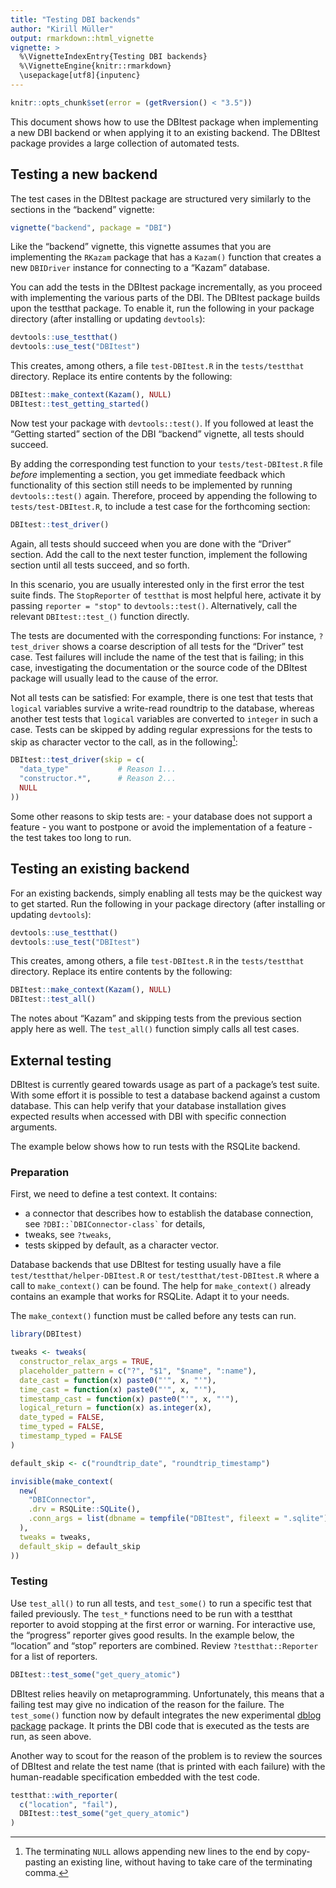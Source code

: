 ```yaml
---
title: "Testing DBI backends"
author: "Kirill Müller"
output: rmarkdown::html_vignette
vignette: >
  %\VignetteIndexEntry{Testing DBI backends}
  %\VignetteEngine{knitr::rmarkdown}
  \usepackage[utf8]{inputenc}
---
```



```r
knitr::opts_chunk$set(error = (getRversion() < "3.5"))
```


This document shows how to use the DBItest package when implementing a new DBI backend or when applying it to an existing backend.
The DBItest package provides a large collection of automated tests.


## Testing a new backend

The test cases in the DBItest package are structured very similarly to the sections in the "backend" vignette:
```r
vignette("backend", package = "DBI")
```
Like the "backend" vignette, this vignette assumes that you are implementing the `RKazam` package that has a `Kazam()` function that creates a new `DBIDriver` instance for connecting to a "Kazam" database.

You can add the tests in the DBItest package incrementally, as you proceed with implementing the various parts of the DBI.
The DBItest package builds upon the testthat package.
To enable it, run the following in your package directory (after installing or updating `devtools`):

```r
devtools::use_testthat()
devtools::use_test("DBItest")
```

This creates, among others, a file `test-DBItest.R` in the `tests/testthat` directory.
Replace its entire contents by the following:

```r
DBItest::make_context(Kazam(), NULL)
DBItest::test_getting_started()
```

Now test your package with `devtools::test()`.
If you followed at least the "Getting started" section of the DBI "backend" vignette, all tests should succeed.

By adding the corresponding test function to your `tests/test-DBItest.R` file *before* implementing a section, you get immediate feedback which functionality of this section still needs to be implemented by running `devtools::test()` again.
Therefore, proceed by appending the following to  `tests/test-DBItest.R`, to include a test case for the forthcoming section:

```r
DBItest::test_driver()
```

Again, all tests should succeed when you are done with the "Driver" section.
Add the call to the next tester function, implement the following section until all tests succeed, and so forth.

In this scenario, you are usually interested only in the first error the test suite finds.
The `StopReporter` of `testthat` is most helpful here, activate it by passing `reporter = "stop"` to `devtools::test()`.
Alternatively, call the relevant `DBItest::test_()` function directly.

The tests are documented with the corresponding functions: For instance, `?test_driver` shows a coarse description of all tests for the "Driver" test case.
Test failures will include the name of the test that is failing; in this case, investigating the documentation or the source code of the DBItest package will usually lead to the cause of the error.

Not all tests can be satisfied: For example, there is one test that tests that `logical` variables survive a write-read roundtrip to the database, whereas another test tests that `logical` variables are converted to `integer` in such a case.
Tests can be skipped by adding regular expressions for the tests to skip as character vector to the call, as in the following[^termnull]:

[^termnull]: The terminating `NULL` allows appending new lines to the end by copy-pasting an existing line, without having to take care of the terminating comma.

```r
DBItest::test_driver(skip = c(
  "data_type"           # Reason 1...
  "constructor.*",      # Reason 2...
  NULL
))
```
Some other reasons to skip tests are:
- your database does not support a feature
- you want to postpone or avoid the implementation of a feature
- the test takes too long to run.


## Testing an existing backend


For an existing backends, simply enabling all tests may be the quickest way to get started.
Run the following in your package directory (after installing or updating `devtools`):

```r
devtools::use_testthat()
devtools::use_test("DBItest")
```

This creates, among others, a file `test-DBItest.R` in the `tests/testthat` directory.
Replace its entire contents by the following:

```r
DBItest::make_context(Kazam(), NULL)
DBItest::test_all()
```

The notes about "Kazam" and skipping tests from the previous section apply here as well.
The `test_all()` function simply calls all test cases.

## External testing

DBItest is currently geared towards usage as part of a package's test suite.
With some effort it is possible to test a database backend against a custom database.
This can help verify that your database installation gives expected results when accessed with DBI with specific connection arguments.

The example below shows how to run tests with the RSQLite backend.

### Preparation

First, we need to define a test context.
It contains:

- a connector that describes how to establish the database connection, see ``?DBI::`DBIConnector-class` `` for details,
- tweaks, see `?tweaks`,
- tests skipped by default, as a character vector.

Database backends that use DBItest for testing usually have a file `test/testthat/helper-DBItest.R` or `test/testthat/test-DBItest.R` where a call to `make_context()` can be found.
The help for `make_context()` already contains an example that works for RSQLite.
Adapt it to your needs.

The `make_context()` function must be called before any tests can run.

```r
library(DBItest)

tweaks <- tweaks(
  constructor_relax_args = TRUE,
  placeholder_pattern = c("?", "$1", "$name", ":name"),
  date_cast = function(x) paste0("'", x, "'"),
  time_cast = function(x) paste0("'", x, "'"),
  timestamp_cast = function(x) paste0("'", x, "'"),
  logical_return = function(x) as.integer(x),
  date_typed = FALSE,
  time_typed = FALSE,
  timestamp_typed = FALSE
)

default_skip <- c("roundtrip_date", "roundtrip_timestamp")

invisible(make_context(
  new(
    "DBIConnector",
    .drv = RSQLite::SQLite(),
    .conn_args = list(dbname = tempfile("DBItest", fileext = ".sqlite"))
  ),
  tweaks = tweaks,
  default_skip = default_skip
))
```

### Testing

Use `test_all()` to run all tests, and `test_some()` to run a specific test that failed previously.
The `test_*` functions need to be run with a testthat reporter to avoid stopping at the first error or warning.
For interactive use, the "progress" reporter gives good results.
In the example below, the "location" and "stop" reporters are combined.
Review `?testthat::Reporter` for a list of reporters.

```r
DBItest::test_some("get_query_atomic")
```

DBItest relies heavily on metaprogramming.
Unfortunately, this means that a failing test may give no indication of the reason for the failure.
The `test_some()` function now by default integrates the new experimental [dblog package](https://github.com/r-dbi/dblog) package.
It prints the DBI code that is executed as the tests are run, as seen above.

Another way to scout for the reason of the problem is to review the sources of DBItest and relate the test name (that is printed with each failure) with the human-readable specification embedded with the test code.

```r
testthat::with_reporter(
  c("location", "fail"),
  DBItest::test_some("get_query_atomic")
)
```
